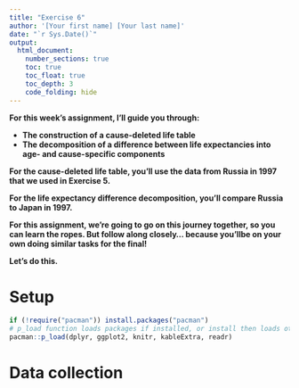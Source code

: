 ```yaml
---
title: "Exercise 6"
author: '[Your first name] [Your last name]'
date: "`r Sys.Date()`"
output:
  html_document:
    number_sections: true
    toc: true
    toc_float: true
    toc_depth: 3
    code_folding: hide
---
```


**For this week's assignment, I'll guide you through:**

* **The construction of a cause-deleted life table**
* **The decomposition of a difference between life expectancies into age- and cause-specific components**

**For the cause-deleted life table, you'll use the data from Russia in 1997 that we used in Exercise 5.**

**For the life expectancy difference decomposition, you'll compare Russia to Japan in 1997.**

**For this assignment, we're going to go on this journey together, so you can learn the ropes. But follow along closely... because you'llbe  on your own doing similar tasks for the final!**

**Let's do this.**

# Setup {.unnumbered}

```r
if (!require("pacman")) install.packages("pacman")
# p_load function loads packages if installed, or install then loads otherwise
pacman::p_load(dplyr, ggplot2, knitr, kableExtra, readr)
```

# Data collection {.unnumbered}

```r

```

